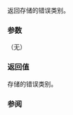 {{cpp/error/error_condition/title | category}}
{{cpp/error/error_condition/navbar}}
{{dcl begin}}
{{dcl | since=c++11 |
const error_category&amp; category() const noexcept;
}}
{{dcl end}}

返回存储的错误类别。

===参数===
（无）

===返回值===
存储的错误类别。

===参阅===
{{dsc begin}}
{{dsc inc | cpp/error/dsc error_category}}
{{dsc end}}

{{langlinks|en|ja|ru}}